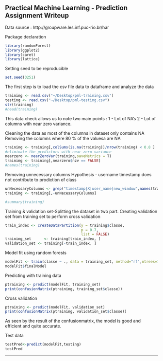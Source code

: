 Practical Machine Learning - Prediction Assignment Writeup
----------------------------------------------------------

Data source : http://groupware.les.inf.puc-rio.br/har

Package declaration
```r
library(randomForest)
library(ggplot2)
library(caret)
library(lattice)
```


Setting seed to be reproducible
```r
set.seed(3251)
```

The first step is to load the csv file data to dataframe and analyze the data

```r
training <- read.csv("~/Desktop/pml-training.csv")
testing <- read.csv("~/Desktop/pml-testing.csv")
str(training)
#head(training)
```


This data check allows us to note two main points :
 1 - Lot of NA's
 2 - Lot of columns with near zero variance.


Cleaning the data as most of the columns in dataset only contains NA
Removing the columns where 80 % of the valuesa are NA

```r
training <- training[,colSums(is.na(training))/nrow(training) < 0.8 ]
#eliminate the predictors with near zero variance
nearzero <- nearZeroVar(training,saveMetrics = T)
training <- training[,nearzero$nzv == FALSE]
#names(training)
```


 Removing unnecessary columns
 Hypothesis - username timestamp does not contribute to prodiction of class
```r
unNecessaryColumns <- grep("timestamp|X|user_name|new_window",names(training))
training <- training[,-unNecessaryColumns]
```

```r
#summary(training)
```


Training & validation set-Splitting the dataset in two part.
Creating validation set from training set to perform cross validation
```r
train_index <- createDataPartition(y = training$classe,
                                   p = 0.7,
                                   list = FALSE)
training_set      <- training[train_index, ]
validation_set <- training[-train_index, ]

```

Model fit using random forests

```r
modelFit <- train(classe ~ ., data = training_set, method="rf",ntrees=10)
modelFit$finalModel
```

Predicting with training data
```r
ptraining <- predict(modelFit, training_set)
print(confusionMatrix(ptraining, training_set$classe))
```

Cross validation

```r
ptraining <- predict(modelFit, validation_set)
print(confusionMatrix(ptraining, validation_set$classe))
```

As seen by the result of the confusionmatrix, the model is good and efficient and quite accurate.

Test data
```r
testPred<-predict(modelFit,testing)
testPred
```
----